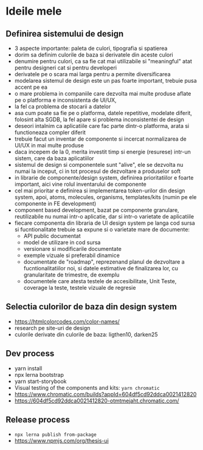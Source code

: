 # Ideile mele

## Definirea sistemului de design
- 3 aspecte importante: paleta de culori, tipografia si spatierea
- dorim sa definim culorile de baza si derivatele din aceste culori
- denumire pentru culori, ca sa fie cat mai utilizabile si "meaningful" atat pentru designeri cat si pentru developeri
- derivatele pe o scara mai larga pentru a permite diversificarea
- modelarea sistemul de design este un pas foarte important, trebuie pusa accent pe ea
- o mare problema in companiile care dezvolta mai multe produse aflate pe o platforma e inconsistenta de UI/UX,
- la fel ca problema de stocarii a datelor
- asa cum poate sa fie pe o platforma, datele repetitive, modelate diferit, folosint alta SGDB, la fel apare si problema inconsistentei de design
- deseori intalnim ca aplicatiile care fac parte dintr-o platforma, arata si functioneaza compler diferit
- trebuie facut un inventar de componente si incercat normalizarea de UI/UX in mai multe produse
- daca incepem de la 0, merita investit timp si energie (resurese) intr-un sistem, care da baza aplicatiilor
- sistemul de design si componentele sunt "alive", ele se dezvolta nu numai la inceput, ci in tot procesul de dezvoltare a produselor soft
- in librarie de componente/design system, definirea prioritatiilor e foarte important, aici vine rolul inventarului de componente
- cel mai prioritar e definirea si implementarea token-urilor din design system, apoi, atoms, molecules, organisms, templates/kits (numin pe ele componente in FE development)
- component based development, bazat pe componente granulare, reutilizabile nu numai intr-o aplicatie, dar si intr-o varietate de aplicatiile
- fiecare componenta din libraria de UI design system pe langa cod sursa si fucntionalitate trebuie sa expune si o varietate mare de documente:
  - API public documentat
  - model de utilizare in cod sursa
  - versionare si modificarile documentate
  - exemple vizuale si preferabil dinamice
  - documentate de "roadmap", reprezenand planul de dezvoltare a fucntionalitatiilor noi, si datele estimative de finalizarea lor, cu granularitate de trimestre, de exemplu
  - documentele care atesta testele de accesibilitate, Unit Teste, coverage la teste, testele vizuale de regresie

## Selectia culorilor de baza din design system
- https://htmlcolorcodes.com/color-names/
- research pe site-uri de design
- culorile derivate din culorile de baza: ligthen10, darken25

## Dev process
- yarn install
- npx lerna bootstrap
- yarn start-storybook
- Visual testing of the components and kits: `yarn chromatic`
- https://www.chromatic.com/builds?appId=604df5cd92ddca0021412820
- https://604df5cd92ddca0021412820-otmtmejaht.chromatic.com/

## Release process
- `npx lerna publish from-package`
- https://www.npmjs.com/org/thesis-ui
